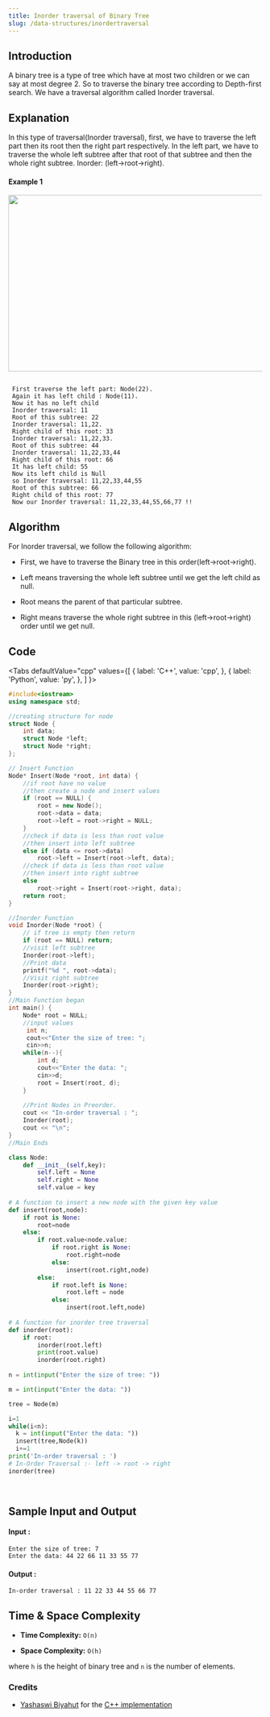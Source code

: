 ```yaml
---
title: Inorder traversal of Binary Tree
slug: /data-structures/inordertraversal
---
```


## Introduction

A binary tree is a type of tree which have at most two children or we can say at most degree 2. So to traverse the binary tree according to Depth-first search. We have a traversal algorithm called Inorder traversal.

## Explanation 
In this type of traversal(Inorder traversal), first, we have to traverse the left part then its root then the right part respectively. In the left part, we have to traverse the whole left subtree after that root of that subtree and then the whole right subtree. Inorder: (left->root->right).
#### Example 1

<img src="https://i.imgur.com/f0nHPpz.jpg?1" width="600" height="350"/>

```

 First traverse the left part: Node(22).
 Again it has left child : Node(11).
 Now it has no left child
 Inorder traversal: 11
 Root of this subtree: 22
 Inorder traversal: 11,22.
 Right child of this root: 33
 Inorder traversal: 11,22,33.
 Root of this subtree: 44
 Inorder traversal: 11,22,33,44
 Right child of this root: 66
 It has left child: 55
 Now its left child is Null
 so Inorder traversal: 11,22,33,44,55
 Root of this subtree: 66
 Right child of this root: 77
 Now our Inorder traversal: 11,22,33,44,55,66,77 !!

```
## Algorithm

For Inorder traversal, we follow the following algorithm:

* First, we have to traverse the Binary tree in this order(left->root->right).

* Left means traversing the whole left subtree until we get the left child as null.

* Root means the parent of that particular subtree.

* Right means traverse the whole right subtree in this (left->root->right) order until we get null.


## Code


<Tabs
  defaultValue="cpp"
  values={[
    { label: 'C++', value: 'cpp', },
    { label: 'Python', value: 'py', },
  ]
}>
<TabItem value="cpp">

```cpp
#include<iostream>
using namespace std;

//creating structure for node
struct Node {
    int data;
    struct Node *left;
    struct Node *right;
};

// Insert Function
Node* Insert(Node *root, int data) {
    //if root have no value
    //then create a node and insert values
    if (root == NULL) {
        root = new Node();
        root->data = data;
        root->left = root->right = NULL;
    }
    //check if data is less than root value
    //then insert into left subtree
    else if (data <= root->data)
        root->left = Insert(root->left, data);
    //check if data is less than root value
    //then insert into right subtree
    else
        root->right = Insert(root->right, data);
    return root;
}

//Inorder Function
void Inorder(Node *root) {
    // if tree is empty then return
    if (root == NULL) return;
    //visit left subtree
    Inorder(root->left);
    //Print data
    printf("%d ", root->data);
    //Visit right subtree
    Inorder(root->right);
}
//Main Function began
int main() {
    Node* root = NULL;
    //input values
     int n;
     cout<<"Enter the size of tree: ";
     cin>>n;
    while(n--){
        int d;
        cout<<"Enter the data: ";
        cin>>d;
        root = Insert(root, d);
    }
    
    //Print Nodes in Preorder.
    cout << "In-order traversal : ";
    Inorder(root);
    cout << "\n";
}
//Main Ends

```
</TabItem>

<TabItem value="py">

```python   
class Node:
    def __init__(self,key):
        self.left = None
        self.right = None
        self.value = key
 
# A function to insert a new node with the given key value
def insert(root,node):
    if root is None:
        root=node
    else:
        if root.value<node.value:
            if root.right is None:
                root.right=node
            else:
                insert(root.right,node)
        else:
            if root.left is None:
                root.left = node
            else:
                insert(root.left,node)
 
# A function for inorder tree traversal
def inorder(root):
    if root:
        inorder(root.left)
        print(root.value)
        inorder(root.right)
  
n = int(input("Enter the size of tree: "))

m = int(input("Enter the data: "))

tree = Node(m)

i=1
while(i<n):
  k = int(input("Enter the data: "))
  insert(tree,Node(k))
  i+=1
print('In-order traversal : ')
# In-Order Traversal :- left -> root -> right
inorder(tree)
    
    
```
</TabItem>
</Tabs>

## Sample Input and Output

#### Input :

```
Enter the size of tree: 7
Enter the data: 44 22 66 11 33 55 77 

```
#### Output :

```
In-order traversal : 11 22 33 44 55 66 77
```

## Time & Space Complexity
 
- **Time Complexity:** `O(n)`

- **Space Complexity:** `O(h)`

where `h` is the height of binary tree and `n` is the number of elements.

### Credits
* [Yashaswi Biyahut](https://github.com/yashaswibiyahut) for the [C++ implementation](https://github.com/TesseractCoding/NeoAlgo/blob/master/C-Plus-Plus/ds/Inorder.cpp)
